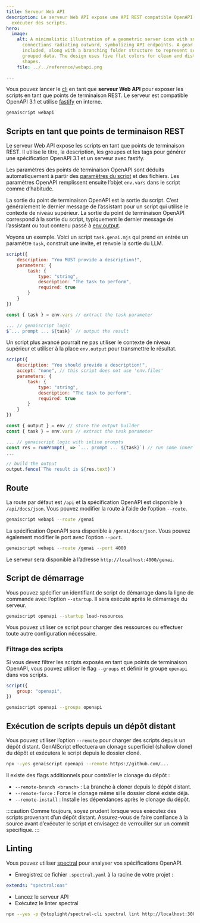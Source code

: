 ```yaml
---
title: Serveur Web API
description: Le serveur Web API expose une API REST compatible OpenAPI pour
  exécuter des scripts.
hero:
  image:
    alt: A minimalistic illustration of a geometric server icon with small nodes and
      connections radiating outward, symbolizing API endpoints. A gear icon is
      included, along with a branching folder structure to represent scripts and
      grouped data. The design uses five flat colors for clean and distinct
      shapes.
    file: ../../reference/webapi.png

---
```


Vous pouvez lancer le [cli](../../reference/cli/) en tant que **serveur Web API** pour exposer les scripts en tant que points de terminaison REST.
Le serveur est compatible OpenAPI 3.1 et utilise [fastify](https://www.fastify.io/) en interne.

```bash
genaiscript webapi
```

## Scripts en tant que points de terminaison REST

Le serveur Web API expose les scripts en tant que points de terminaison REST. Il utilise le titre, la description, les groupes et les tags pour générer une spécification OpenAPI 3.1 et un serveur avec fastify.

Les paramètres des points de terminaison OpenAPI sont déduits automatiquement à partir des [paramètres du script](../../reference/scripts/parameters/) et des fichiers.
Les paramètres OpenAPI remplissent ensuite l’objet `env.vars` dans le script comme d’habitude.

La sortie du point de terminaison OpenAPI est la sortie du script. C’est généralement le dernier message de l’assistant pour un script qui utilise le contexte de niveau supérieur.
La sortie du point de terminaison OpenAPI correspond à la sortie du script, typiquement le dernier message de l’assistant ou tout contenu passé à [env.output](../../reference/scripts/output-builder/).

Voyons un exemple. Voici un script `task.genai.mjs` qui prend en entrée un paramètre `task`, construit une invite, et renvoie la sortie du LLM.

```js title="task.genai.mjs"
script({
    description: "You MUST provide a description!",
    parameters: {
        task: {
            type: "string",
            description: "The task to perform",
            required: true
        }
    }
})

const { task } = env.vars // extract the task parameter

... // genaiscript logic
$`... prompt ... ${task}` // output the result
```

Un script plus avancé pourrait ne pas utiliser le contexte de niveau supérieur et utiliser à la place `env.output` pour transmettre le résultat.

```js title="task.genai.mjs"
script({
    description: "You should provide a description!",
    accept: "none", // this script does not use 'env.files'
    parameters: {
        task: {
            type: "string",
            description: "The task to perform",
            required: true
        }
    }
})

const { output } = env // store the output builder
const { task } = env.vars // extract the task parameter

... // genaiscript logic with inline prompts
const res = runPrompt(_ => `... prompt ... ${task}`) // run some inner the prompt
...

// build the output
output.fence(`The result is ${res.text}`)
```

## Route

La route par défaut est `/api` et la spécification OpenAPI est disponible à `/api/docs/json`.
Vous pouvez modifier la route à l’aide de l’option `--route`.

```bash
genaiscript webapi --route /genai
```

La spécification OpenAPI sera disponible à `/genai/docs/json`.
Vous pouvez également modifier le port avec l’option `--port`.

```bash
genaiscript webapi --route /genai --port 4000
```

Le serveur sera disponible à l’adresse `http://localhost:4000/genai`.

## Script de démarrage

Vous pouvez spécifier un identifiant de script de démarrage dans la ligne de commande avec l’option `--startup`.
Il sera exécuté après le démarrage du serveur.

```sh
genaiscript openapi --startup load-resources
```

Vous pouvez utiliser ce script pour charger des ressources ou effectuer toute autre configuration nécessaire.

### Filtrage des scripts

Si vous devez filtrer les scripts exposés en tant que points de terminaison OpenAPI, vous pouvez utiliser le flag `--groups` et définir le groupe `openapi` dans vos scripts.

```js 'group: "openapi"' title="task.genai.mjs"
script({
    group: "openapi",
})
```

```bash
genaiscript openapi --groups openapi
```

## Exécution de scripts depuis un dépôt distant

Vous pouvez utiliser l’option `--remote` pour charger des scripts depuis un dépôt distant.
GenAIScript effectuera un clonage superficiel (shallow clone) du dépôt et exécutera le script depuis le dossier cloné.

```sh
npx --yes genaiscript openapi --remote https://github.com/...
```

Il existe des flags additionnels pour contrôler le clonage du dépôt :

* `--remote-branch <branch>` : La branche à cloner depuis le dépôt distant.
* `--remote-force` : Force le clonage même si le dossier cloné existe déjà.
* `--remote-install` : Installe les dépendances après le clonage du dépôt.

:::caution
Comme toujours, soyez prudent lorsque vous exécutez des scripts provenant d’un dépôt distant.
Assurez-vous de faire confiance à la source avant d’exécuter le script et envisagez de verrouiller sur un commit spécifique.
:::

## Linting

Vous pouvez utiliser [spectral](https://github.com/stoplightio/spectral) pour analyser vos spécifications OpenAPI.

* Enregistrez ce fichier `.spectral.yaml` à la racine de votre projet :

```yaml
extends: "spectral:oas"
```

* Lancez le serveur API
* Exécutez le linter spectral

```bash
npx --yes -p @stoplight/spectral-cli spectral lint http://localhost:3000/api/docs/json
```
